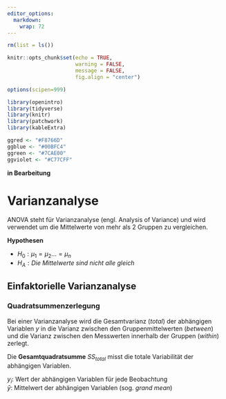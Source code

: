 ```yaml
---
editor_options: 
  markdown: 
    wrap: 72
---
```


```r
rm(list = ls())

knitr::opts_chunk$set(echo = TRUE, 
                      warning = FALSE, 
                      message = FALSE,
                      fig.align = "center")

options(scipen=999)

library(openintro)
library(tidyverse)
library(knitr)
library(patchwork)
library(kableExtra)

ggred <- "#F8766D"
ggblue <- "#00BFC4"
ggreen <- "#7CAE00"
ggviolet <- "#C77CFF"
```

**in Bearbeitung**

# Varianzanalyse  

ANOVA steht für Varianzanalyse (engl. Analysis of Variance) und wird verwendet um die Mittelwerte von mehr als 2 Gruppen zu vergleichen.  

**Hypothesen**   

* $H_0: \mu_1 = \mu_2 ... = \mu_n$   
* $H_A: Die ~Mittelwerte ~sind ~nicht ~alle ~gleich$ 

## Einfaktorielle Varianzanalyse


### Quadratsummenzerlegung  

Bei einer Varianzanalyse wird die Gesamtvarianz (*total*) der abhängigen Variablen $y$ in die Varianz zwischen den Gruppenmittelwerten (*between*) und die Varianz zwischen den Messwerten innerhalb der Gruppen (*within*) zerlegt.   

\begin{equation}
  SS_{total}=SS_{between} + SS_{within}
  {#eq:anova}
\end{equation}

Die **Gesamtquadratsumme** $SS_{total}$ misst die totale Variabilität der abhängigen Variablen.  


\begin{equation}
  SS_{total} = \sum_{i=1}^n(y_i-\bar{y})^2
  (#eq:ss-total)
\end{equation}

$y_i:$ Wert der abhängigen Variablen für jede Beobachtung   
$\bar{y}:$ Mittelwert der abhängigen Variablen (sog. *grand mean*)   


